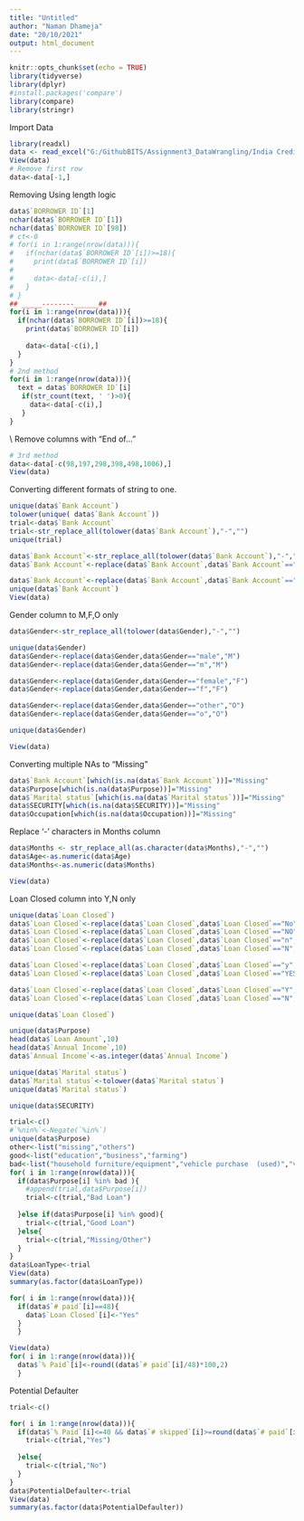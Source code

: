 ```yaml
---
title: "Untitled"
author: "Naman Dhameja"
date: "20/10/2021"
output: html_document
---
```


```r
knitr::opts_chunk$set(echo = TRUE)
library(tidyverse)
library(dplyr)
#install.packages('compare')
library(compare)
library(stringr)
```
Import Data
```r
library(readxl)
data <- read_excel("G:/GithubBITS/Assignment3_DataWrangling/India Credit Data.xlsx", skip = 1)
View(data)
# Remove first row
data<-data[-1,]
```
Removing Using length logic
```r
data$`BORROWER ID`[1]
nchar(data$`BORROWER ID`[1])
nchar(data$`BORROWER ID`[98])
# ct<-0
# for(i in 1:range(nrow(data))){
#   if(nchar(data$`BORROWER ID`[i])>=18){
#     print(data$`BORROWER ID`[i])
#     
#     data<-data[-c(i),]
#   }
# }
## _____--------______##
for(i in 1:range(nrow(data))){
  if(nchar(data$`BORROWER ID`[i])>=18){
    print(data$`BORROWER ID`[i])
    
    data<-data[-c(i),]
  }
}
# 2nd method
for(i in 1:range(nrow(data))){
  text = data$`BORROWER ID`[i]
   if(str_count(text, ' ')>0){
     data<-data[-c(i),]
   }
}

```
\\
Remove columns with "End of..."
```r
# 3rd method
data<-data[-c(98,197,298,398,498,1006),]
View(data)
```

Converting different formats of string to one.

```r
unique(data$`Bank Account`)
tolower(unique( data$`Bank Account`))
trial<-data$`Bank Account`
trial<-str_replace_all(tolower(data$`Bank Account`),"-","")
unique(trial)

data$`Bank Account`<-str_replace_all(tolower(data$`Bank Account`),"-","")
data$`Bank Account`<-replace(data$`Bank Account`,data$`Bank Account`=="dnk","do not know")

data$`Bank Account`<-replace(data$`Bank Account`,data$`Bank Account`=="nba","no bank account")
unique(data$`Bank Account`)
View(data)
```

Gender column to M,F,O only
```r
data$Gender<-str_replace_all(tolower(data$Gender),"-","")

unique(data$Gender)
data$Gender<-replace(data$Gender,data$Gender=="male","M")
data$Gender<-replace(data$Gender,data$Gender=="m","M")

data$Gender<-replace(data$Gender,data$Gender=="female","F")
data$Gender<-replace(data$Gender,data$Gender=="f","F")

data$Gender<-replace(data$Gender,data$Gender=="other","O")
data$Gender<-replace(data$Gender,data$Gender=="o","O")

unique(data$Gender)

View(data)
```


Converting multiple NAs to "Missing"
```r
data$`Bank Account`[which(is.na(data$`Bank Account`))]="Missing"
data$Purpose[which(is.na(data$Purpose))]="Missing"
data$`Marital status`[which(is.na(data$`Marital status`))]="Missing"
data$SECURITY[which(is.na(data$SECURITY))]="Missing"
data$Occupation[which(is.na(data$Occupation))]="Missing"

```

Replace '-' characters in Months column
```r
data$Months <- str_replace_all(as.character(data$Months),"-","")
data$Age<-as.numeric(data$Age)
data$Months<-as.numeric(data$Months)

View(data)
```


Loan Closed column into Y,N only
```r
unique(data$`Loan Closed`)
data$`Loan Closed`<-replace(data$`Loan Closed`,data$`Loan Closed`=="No","N")
data$`Loan Closed`<-replace(data$`Loan Closed`,data$`Loan Closed`=="NO","N")
data$`Loan Closed`<-replace(data$`Loan Closed`,data$`Loan Closed`=="n","N")
data$`Loan Closed`<-replace(data$`Loan Closed`,data$`Loan Closed`=="N","N")

data$`Loan Closed`<-replace(data$`Loan Closed`,data$`Loan Closed`=="y","Y")
data$`Loan Closed`<-replace(data$`Loan Closed`,data$`Loan Closed`=="YES","Y")

data$`Loan Closed`<-replace(data$`Loan Closed`,data$`Loan Closed`=="Y","Yes")
data$`Loan Closed`<-replace(data$`Loan Closed`,data$`Loan Closed`=="N","No")

unique(data$`Loan Closed`)


```

```r

unique(data$Purpose)
head(data$`Loan Amount`,10)
head(data$`Annual Income`,10)
data$`Annual Income`<-as.integer(data$`Annual Income`)
```

```r
unique(data$`Marital status`)
data$`Marital status`<-tolower(data$`Marital status`)
unique(data$`Marital status`)

```

```r
unique(data$SECURITY)

```

```r
trial<-c()
#`%nin%`<-Negate(`%in%`)
unique(data$Purpose)
other<-list("missing","others")
good<-list("education","business","farming")
bad<-list("household furniture/equipment","vehicle purchase  (used)","vacation" ,"domestic appliances","vehicle purchase (new)","work furniture/equipment","television","repairs" )
for( i in 1:range(nrow(data))){
  if(data$Purpose[i] %in% bad ){
    #append(trial,data$Purpose[i])
    trial<-c(trial,"Bad Loan")
    
  }else if(data$Purpose[i] %in% good){
    trial<-c(trial,"Good Loan")
  }else{
    trial<-c(trial,"Missing/Other")
  }
}
data$LoanType<-trial
View(data)
summary(as.factor(data$LoanType))
```
```r

for( i in 1:range(nrow(data))){
  if(data$`# paid`[i]==48){
    data$`Loan Closed`[i]<-"Yes"
  }
  }


```
```r
View(data)
for( i in 1:range(nrow(data))){
  data$`% Paid`[i]<-round((data$`# paid`[i]/48)*100,2)
  }

```
Potential Defaulter
```r
trial<-c()

for( i in 1:range(nrow(data))){
  if(data$`% Paid`[i]<=40 && data$`# skipped`[i]>=round(data$`# paid`[i]*0.3,0) ){
    trial<-c(trial,"Yes")
    
  }else{
    trial<-c(trial,"No")
  }
}
data$PotentialDefaulter<-trial
View(data)
summary(as.factor(data$PotentialDefaulter))

```



